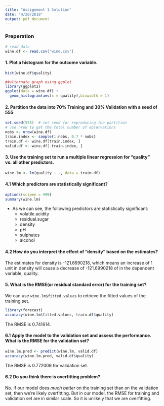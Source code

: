```yaml
---
title: "Assignment 1 Solution"
date: "4/20/2018"
output: pdf_document
---
```


### Preperation
```r
# read data
wine.df <- read.csv("wine.csv")
```

#### 1. Plot a histogram for the outcome variable.

```r
hist(wine.df$quality)
```

```r
##alternate graph using ggplot
library(ggplot2)
ggplot(data = wine.df) + 
  geom_histogram(aes(x = quality),binwidth = 1)
```

#### 2. Partition the data into 70% Training and 30% Validation with a seed of 555
```r
set.seed(555)  # set seed for reproducing the partition
# use nrow to get the total number of observations
nobs <- nrow(wine.df)
train.index <- sample(1:nobs, 0.7 * nobs)  
train.df <- wine.df[train.index, ]
valid.df <- wine.df[-train.index, ]
```


#### 3. Use the training set to run a multiple linear regression for “quality” vs. all other predictors.
```r
wine.lm <- lm(quality ~ ., data = train.df)
```

#### 4.1 Which predictors are statistically significant? 

```r
options(scipen = 999)
summary(wine.lm)
```

- As we can see, the following predictors are statistically significant:
    - volatile.acidity
    - residual.sugar
    - density
    - pH
    - sulphates
    - alcohol

#### 4.2 How do you interpret the effect of “density” based on the estimates?

The estimates for density is -121.6990218, which means an increase of 1 unit in density will cause a decrease of -121.6990218 of in the dependent variable, quality.

#### 5. What is the RMSE(or residual standard error) for the training set?

We can use `wine.lm$fitted.values` to retrieve the fitted values of the training set.
```r
library(forecast)
accuracy(wine.lm$fitted.values, train.df$quality)
```

The RMSE is 0.741614.

#### 6.1 Apply the model to the validation set and assess the performance. What is the RMSE for the validation set? 
```r
wine.lm.pred <- predict(wine.lm, valid.df)
accuracy(wine.lm.pred, valid.df$quality)
```

The RMSE is 0.772009 for validation set.

#### 6.2 Do you think there is overfitting problem?

No. If our model does *much better* on the training set than on the validation set, then we’re likely overfitting. But in our model, the RMSE for training and validation set are in similar scale. So it is unlikely that we are overfitting.


